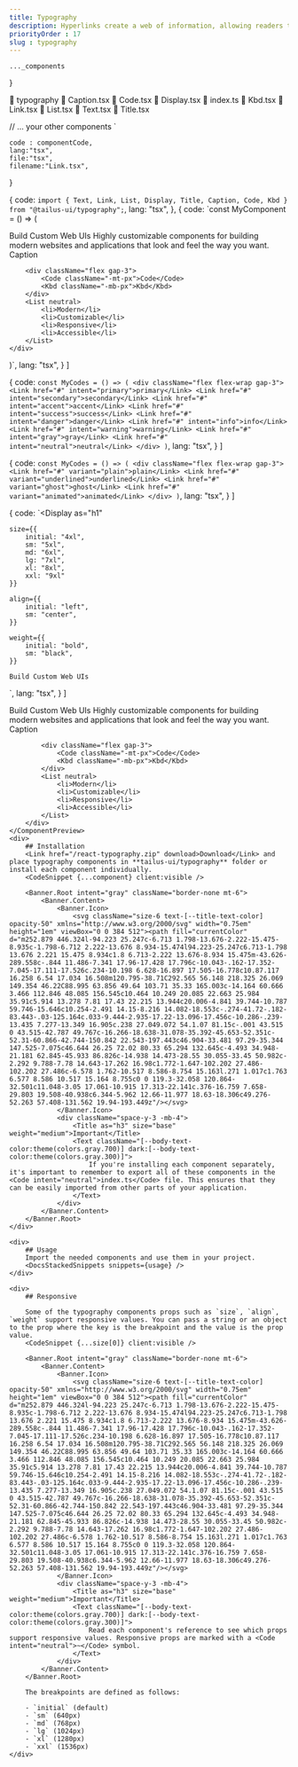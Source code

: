 ```yaml
---
title: Typography
description: Hyperlinks create a web of information, allowing readers to explore related topics in more detail.
priorityOrder : 17
slug : typography
---
```



    ..._components
}

   📂 typography
       📄 Caption.tsx
       📄 Code.tsx
       📄 Display.tsx
       📄 index.ts
       📄 Kbd.tsx
       📄 Link.tsx
       📄 List.tsx
       📄 Text.tsx
       📄 Title.tsx

// ... your other components
`

    code : componentCode,
    lang:"tsx",
    file:"tsx",
    filename:"Link.tsx",
}

  {
    code: `import {
    Text,
    Link,
    List,
    Display,
    Title,
    Caption,
    Code,
    Kbd
} from "@tailus-ui/typography";`,
    lang: "tsx",
  },
  {
    code: `const MyComponent = () => (
    <div>
        <Display>Build Custom Web UIs</Display>
        <Title className="mt-6" size="3xl">Title for Headings</Title>
        <Text>
            Highly <Link variant="underlined" size="base" href="https://tailus.io" target="_blank" rel="noopener noreferrer">customizable components</Link> for building <Text as="strong">modern</Text> websites and <Text as="em">applications</Text> that look and feel the way you want.
        </Text>
        <Caption className="mb-6">Caption</Caption>
        
        <div className="flex gap-3">
            <Code className="-mt-px">Code</Code>
            <Kbd className="-mb-px">Kbd</Kbd>
        </div>
        <List neutral>
            <li>Modern</li>
            <li>Customizable</li>
            <li>Responsive</li>
            <li>Accessible</li>
        </List>
    </div>
)`,
    lang: "tsx",
  }
]

  {
    code: `const MyCodes = () => (
    <div className="flex flex-wrap gap-3">
        <Link href="#" intent="primary">primary</Link>
        <Link href="#" intent="secondary">secondary</Link>
        <Link href="#" intent="accent">accent</Link>
        <Link href="#" intent="success">success</Link>
        <Link href="#" intent="danger">danger</Link>
        <Link href="#" intent="info">info</Link>
        <Link href="#" intent="warning">warning</Link>
        <Link href="#" intent="gray">gray</Link>
        <Link href="#" intent="neutral">neutral</Link>
    </div>
)`,
    lang: "tsx",
  }
]

  {
    code: `const MyCodes = () => (
    <div className="flex flex-wrap gap-3">
        <Link href="#" variant="plain">plain</Link>
        <Link href="#" variant="underlined">underlined</Link>
        <Link href="#" variant="ghost">ghost</Link>
        <Link href="#" variant="animated">animated</Link>
    </div>
)`,
    lang: "tsx",
  }
]

  {
        code: `<Display 
    as="h1"

    size={{
        initial: "4xl",
        sm: "5xl",
        md: "6xl",
        lg: "7xl",
        xl: "8xl",
        xxl: "9xl"
    }}

    align={{
        initial: "left",
        sm: "center",
    }}

    weight={{
        initial: "bold",
        sm: "black",
    }}
>
    Build Custom Web UIs
</Display>`,
    lang: "tsx",
  }
]

<div className="space-y-20">
    <ComponentPreview>
        <div className="[--body-text-color:theme(colors.gray.600)] dark:[--body-text-color:theme(colors.gray.400)]">
            <Display size={{initial:"4xl", xl:"8xl"}} className="text-5xl">Build Custom Web UIs</Display>
            <Title className="mt-6" size="3xl">Title for Headings</Title>
            <Text>
                Highly <Link variant="underlined" size="base" href="https://tailus.io" target="_blank" rel="noopener noreferrer">customizable components</Link> for building <Text as="strong">modern</Text> websites and <Text as="em">applications</Text> that look and feel the way you want.
            </Text>
            <Caption className="mb-6">Caption</Caption>
            
            <div className="flex gap-3">
                <Code className="-mt-px">Code</Code>
                <Kbd className="-mb-px">Kbd</Kbd>
            </div>
            <List neutral>
                <li>Modern</li>
                <li>Customizable</li>
                <li>Responsive</li>
                <li>Accessible</li>
            </List>
        </div>
    </ComponentPreview>
    <div>
        ## Installation
        <Link href="/react-typography.zip" download>Download</Link> and place typography components in **tailus-ui/typography** folder or install each component individually.
        <CodeSnippet {...component} client:visible />

        <Banner.Root intent="gray" className="border-none mt-6">
            <Banner.Content>
                <Banner.Icon>
                    <svg className="size-6 text-[--title-text-color] opacity-50" xmlns="http://www.w3.org/2000/svg" width="0.75em" height="1em" viewBox="0 0 384 512"><path fill="currentColor" d="m252.879 446.324l-94.223 25.247c-6.713 1.798-13.676-2.222-15.475-8.935c-1.798-6.712 2.222-13.676 8.934-15.474l94.223-25.247c6.713-1.798 13.676 2.221 15.475 8.934c1.8 6.713-2.222 13.676-8.934 15.475m-43.626-289.558c-.844 11.486-7.341 17.96-17.428 17.796c-10.043-.162-17.352-7.045-17.111-17.526c.234-10.198 6.628-16.897 17.505-16.778c10.87.117 16.258 6.54 17.034 16.508m120.795-38.71C292.565 56.148 218.325 26.069 149.354 46.22C88.995 63.856 49.64 103.71 35.33 165.003c-14.164 60.666 3.466 112.846 48.085 156.545c10.464 10.249 20.085 22.663 25.984 35.91c5.914 13.278 7.81 17.43 22.215 13.944c20.006-4.841 39.744-10.787 59.746-15.646c10.254-2.491 14.15-8.216 14.082-18.553c-.274-41.72-.182-83.443-.03-125.164c.033-9.444-2.935-17.22-13.096-17.456c-10.286-.239-13.435 7.277-13.349 16.905c.238 27.049.072 54.1.07 81.15c-.001 43.515 0 43.515-42.787 49.767c-16.266-18.638-31.078-35.392-45.653-52.351c-52.31-60.866-42.744-150.842 22.543-197.443c46.904-33.481 97.29-35.344 147.525-7.075c46.644 26.25 72.02 80.33 65.294 132.645c-4.493 34.948-21.181 62.845-45.933 86.826c-14.938 14.473-28.55 30.055-33.45 50.982c-2.292 9.788-7.78 14.643-17.262 16.98c1.772-1.647-102.202 27.486-102.202 27.486c-6.578 1.762-10.517 8.586-8.754 15.163l.271 1.017c1.763 6.577 8.586 10.517 15.164 8.755c0 0 119.3-32.058 120.864-32.501c11.048-3.05 17.061-10.915 17.313-22.141c.376-16.759 7.658-29.803 19.508-40.938c6.344-5.962 12.66-11.977 18.63-18.306c49.276-52.263 57.408-131.562 19.94-193.449z"/></svg>
                </Banner.Icon>
                <div className="space-y-3 -mb-4">
                    <Title as="h3" size="base" weight="medium">Important</Title>
                    <Text className="[--body-text-color:theme(colors.gray.700)] dark:[--body-text-color:theme(colors.gray.300)]">
                        If you're installing each component separately, it's important to remember to export all of these components in the <Code intent="neutral">index.ts</Code> file. This ensures that they can be easily imported from other parts of your application.
                    </Text>
                </div>
            </Banner.Content>
        </Banner.Root>
    </div>

    <div>
        ## Usage
        Import the needed components and use them in your project.
        <DocsStackedSnippets snippets={usage} />
    </div>

    <div>
        ## Responsive

        Some of the typography components props such as `size`, `align`, `weight` support responsive values. You can pass a string or an object to the prop where the key is the breakpoint and the value is the prop value. 
        <CodeSnippet {...size[0]} client:visible />   

        <Banner.Root intent="gray" className="border-none mt-6">
            <Banner.Content>
                <Banner.Icon>
                    <svg className="size-6 text-[--title-text-color] opacity-50" xmlns="http://www.w3.org/2000/svg" width="0.75em" height="1em" viewBox="0 0 384 512"><path fill="currentColor" d="m252.879 446.324l-94.223 25.247c-6.713 1.798-13.676-2.222-15.475-8.935c-1.798-6.712 2.222-13.676 8.934-15.474l94.223-25.247c6.713-1.798 13.676 2.221 15.475 8.934c1.8 6.713-2.222 13.676-8.934 15.475m-43.626-289.558c-.844 11.486-7.341 17.96-17.428 17.796c-10.043-.162-17.352-7.045-17.111-17.526c.234-10.198 6.628-16.897 17.505-16.778c10.87.117 16.258 6.54 17.034 16.508m120.795-38.71C292.565 56.148 218.325 26.069 149.354 46.22C88.995 63.856 49.64 103.71 35.33 165.003c-14.164 60.666 3.466 112.846 48.085 156.545c10.464 10.249 20.085 22.663 25.984 35.91c5.914 13.278 7.81 17.43 22.215 13.944c20.006-4.841 39.744-10.787 59.746-15.646c10.254-2.491 14.15-8.216 14.082-18.553c-.274-41.72-.182-83.443-.03-125.164c.033-9.444-2.935-17.22-13.096-17.456c-10.286-.239-13.435 7.277-13.349 16.905c.238 27.049.072 54.1.07 81.15c-.001 43.515 0 43.515-42.787 49.767c-16.266-18.638-31.078-35.392-45.653-52.351c-52.31-60.866-42.744-150.842 22.543-197.443c46.904-33.481 97.29-35.344 147.525-7.075c46.644 26.25 72.02 80.33 65.294 132.645c-4.493 34.948-21.181 62.845-45.933 86.826c-14.938 14.473-28.55 30.055-33.45 50.982c-2.292 9.788-7.78 14.643-17.262 16.98c1.772-1.647-102.202 27.486-102.202 27.486c-6.578 1.762-10.517 8.586-8.754 15.163l.271 1.017c1.763 6.577 8.586 10.517 15.164 8.755c0 0 119.3-32.058 120.864-32.501c11.048-3.05 17.061-10.915 17.313-22.141c.376-16.759 7.658-29.803 19.508-40.938c6.344-5.962 12.66-11.977 18.63-18.306c49.276-52.263 57.408-131.562 19.94-193.449z"/></svg>
                </Banner.Icon>
                <div className="space-y-3 -mb-4">
                    <Title as="h3" size="base" weight="medium">Important</Title>
                    <Text className="[--body-text-color:theme(colors.gray.700)] dark:[--body-text-color:theme(colors.gray.300)]">
                        Read each component's reference to see which props support responsive values. Responsive props are marked with a <Code intent="neutral">~</Code> symbol.
                    </Text>
                </div>
            </Banner.Content>
        </Banner.Root>

        The breakpoints are defined as follows:
        
        - `initial` (default)
        - `sm` (640px)
        - `md` (768px)
        - `lg` (1024px)
        - `xl` (1280px)
        - `xxl` (1536px)
    </div>
</div>